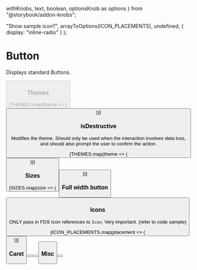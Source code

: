   withKnobs,
  text,
  boolean,
  optionsKnob as options
} from "@storybook/addon-knobs";

  "Show sample icon?",
  arrayToOptions(ICON_PLACEMENTS),
  undefined,
  { display: "inline-radio" }
);

<Meta title="Interactive|Button" decorators={[withKnobs]} component={Button} />

# Button

Displays standard Buttons.

<Story name="Knobs">
  <Button
    label={text("Text", "Button")}
    disabled={boolean("disabled", false)}
    isLoading={boolean("isLoading", false)}
    isDestructive={boolean("isDestructive", false)}
    hasCaret={boolean("hasCaret", false)}
    Icon={iconOptions ? StarFilledIcon : undefined}
    iconPlacement={iconOptions}
    isFullWidth={boolean("isFullWidth", false)}
    size={options("size", arrayToOptions(SIZES), undefined, {
      display: "inline-radio"
    })}
    theme={options(
      "theme",
      arrayToOptions(THEMES),
      undefined,
      {
        display: "inline-radio"
      }
    )}
  />
</Story>

<Props of={Button} />

### Themes

<Preview>
  <Story name="Themes">
    <StoryWrapper>
    {THEMES.map(theme => (
      <StoryItem>
        <Button
          theme={theme}
          label={theme}
        />
      </StoryItem>
    ))}
    </StoryWrapper>
  </Story>
</Preview>

### isDestructive

Modifies the theme. Should only be used when the interaction involves data loss, and should also prompt the user to confirm the action.

<Preview>
  <Story name="Destructive">
    <StoryWrapper>
    {THEMES.map(theme => (
      <StoryItem>
        <Button
          theme={theme}
          isDestructive
          label={theme}
        />
      </StoryItem>
    ))}
    </StoryWrapper>
  </Story>
</Preview>

### Sizes

<Preview>
  <Story name="Sizes">
    {SIZES.map(size => (
      <div className="display--inlineBlock margin--right--half margin--bottom--half">
        <Button
          size={size}
          label={`Button (${size})`}
        />
      </div>
    ))}
  </Story>
</Preview>


### Full width button

<Preview>
  <Story name="Full Width">
    <Button
      isFullWidth
      label="Button"
    />
  </Story>
</Preview>

### Icons

ONLY pass in FDS Icon references to `Icon`. Very important. (refer to code sample)

<Preview>
  <Story name="Icons">
    {ICON_PLACEMENTS.map(placement => (
      <div className="margin--right--half margin--bottom--half display--inlineBlock">
        <Button Icon={StarFilledIcon} iconPlacement={placement} label="Button" />
      </div>
    ))}
  </Story>
</Preview>

### Caret

<Preview>
  <Story name="Caret">
    <div>
      <div className="margin--right--half margin--bottom--half display--inlineBlock">
        <Button theme="blue" hasCaret label="Caret" />
      </div>
      <div className="margin--right--half margin--bottom--half display--inlineBlock">
        <Button theme="blue" iconPlacement="left" hasCaret  Icon={StarFilledIcon} label="Caret" />
      </div>
      <div className="margin--right--half margin--bottom--half display--inlineBlock">
        <Button theme="blue" iconPlacement="right" hasCaret  Icon={StarFilledIcon} label="Caret" />
      </div>
    </div>
  </Story>
</Preview>

### Misc

<Preview>
  <Story name="Misc">
    <div
      className="margin--right--half margin--bottom--half display--inlineBlock"
      style={{ width: '100px' }}
    >
      <Button label="Text can wrap" />
    </div>
  </Story>
</Preview>
